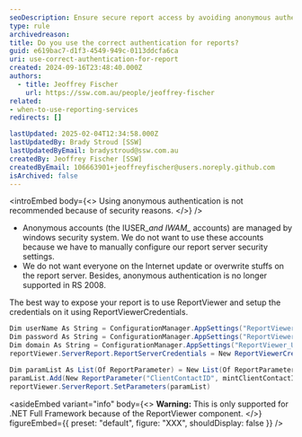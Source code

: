 ```yaml
---
seoDescription: Ensure secure report access by avoiding anonymous authentication and using ReportViewer with proper credentials.
type: rule
archivedreason:
title: Do you use the correct authentication for reports?
guid: e619bac7-d1f3-4549-949c-0113ddcfa6ca
uri: use-correct-authentication-for-report
created: 2024-09-16T23:48:40.000Z
authors:
  - title: Jeoffrey Fischer
    url: https://ssw.com.au/people/jeoffrey-fischer
related:
- when-to-use-reporting-services
redirects: []

lastUpdated: 2025-02-04T12:34:58.000Z
lastUpdatedBy: Brady Stroud [SSW]
lastUpdatedByEmail: bradystroud@ssw.com.au
createdBy: Jeoffrey Fischer [SSW]
createdByEmail: 106663901+jeoffreyfischer@users.noreply.github.com
isArchived: false
---
```


<introEmbed
  body={<>
Using anonymous authentication is not recommended because of security reasons.
  </>}
/>
* Anonymous accounts (the IUSER_*and IWAM_* accounts) are managed by windows security system. We do not want to use these accounts because we have to manually configure our report server security settings.
* We do not want everyone on the Internet update or overwrite stuffs on the report server. Besides, anonymous authentication is no longer supported in RS 2008.

The best way to expose your report is to use ReportViewer and setup the credentials on it using ReportViewerCredentials.

```csharp
Dim userName As String = ConfigurationManager.AppSettings("ReportViewer_UserName")
Dim password As String = ConfigurationManager.AppSettings("ReportViewer_Password")
Dim domain As String = ConfigurationManager.AppSettings("ReportViewer_UserDomain")
reportViewer.ServerReport.ReportServerCredentials = New ReportViewerCredential(userName, password, domain)

Dim paramList As List(Of ReportParameter) = New List(Of ReportParameter)
paramList.Add(New ReportParameter("ClientContactID", mintClientContactID, False))
reportViewer.ServerReport.SetParameters(paramList)
```


<asideEmbed
  variant="info"
  body={<>
    **Warning:** This is only supported for .NET Full Framework because of the ReportViewer component.
  </>}
  figureEmbed={{
    preset: "default",
    figure: "XXX",
    shouldDisplay: false
  }}
/>
